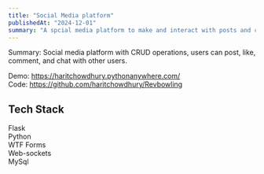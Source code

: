 ```yaml
---
title: "Social Media platform"
publishedAt: "2024-12-01"
summary: "A spcial media platform to make and interact with posts and chat with other users. Using Flask and MySQL"
---
```


Summary: Social media platform with CRUD operations, users can post, like, comment,
and chat with other users.

Demo: https://haritchowdhury.pythonanywhere.com/ <br/>
Code: https://github.com/haritchowdhury/Revbowling

## Tech Stack

Flask <br/>
Python <br/>
WTF Forms <br/>
Web-sockets <br/>
MySql
